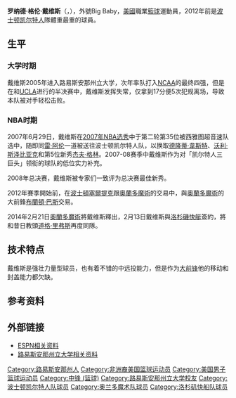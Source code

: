 {{Otheruses|other=名为格伦·戴维斯的其他人物|格伦·戴维斯}}
{{noteTA
|G1=NBA
}}
{{Infobox NBA Player
| name = 格伦·戴维斯<br />Glen Davis
| image = Glen Davis Washington at Orlando 055.jpg
| caption = 2012年[[奧蘭多魔術|奧蘭多魔術]]時期的戴維斯
| nickname = 大宝贝（Big Baby）
| league = 
| height_ft = 6
| height_in = 9 
| weight_lb = 320
| team = 
| position = [[大前锋|大前锋]]、[[中鋒_(籃球)|中鋒]]
| birth_date = {{birth date and age|1986|1|1}}
| birth_place = {{flag|Louisiana}}[[巴吞鲁日|巴吞鲁日]]
| death_date = 
| death_place = 
| high_school = 
| college = [[路易斯安那州立大学|路易斯安那州立大学]] (2004–2007)
| pro_club = 
| nationality = {{USA}}
| draft = 
| draft_year = 2007
| draft_round = 2
| draft_pick = 35
| draft_team = [[西雅图超音速|西雅图超音速]]
| former_teams = 
| career_start = 2007
| career_end = 2019
| years1 ={{nbay|2007|start}}–{{nbay|2010|end}} 
| team1 = [[波士顿凯尔特人|波士顿凯尔特人]]
| years2 ={{nbay|2011|start}}–{{nbay|2013|end}} 
| team2 = [[奥兰多魔术|奥兰多魔术]]
| years3 ={{nbay|2013|end}}–{{nbay|2014|end}} 
| team3 = [[洛杉矶快船|洛杉矶快船]]
| years4 =2018–2019 
| team4 = [[St._John's_Edge|St. John's Edge]]
| highlights = 
* [[NBA总冠军列表|NBA总冠军]]（[[2008年NBA总决赛|2008年]]）
* [[NCAA|NCAA]]全美最佳阵容第二队 – {{le|体育新闻|Sporting News|SN}}（2006年）
* [[NCAA|NCAA]]全美最佳阵容第三队 – [[美联社|AP]]（2006年）
* [[东南联盟|SEC年度最佳球员]]（2006年）
* {{le|游行 (杂志)|Parade (magazine)|''游行''}}全美最佳阵容第一队（2004年）
* {{le|路易斯安那州篮球先生|Louisiana Mr. Basketball}}（2004年）
* [[麦当劳高中全明星赛|麦当劳高中全明星赛]]（2004年）
| stats_league = NBA
| stat1label = [[得分_(籃球)|得分]]
| stat1value = 4,111 (8.0 ppg)
| stat2label = [[籃板|籃板]]
| stat2value = 2,236 (4.4 rpg)
| stat3label = [[助攻|助攻]]
| stat3value = 457 (0.9 apg)
| bbr = davisgl01
}}

'''罗纳德·格伦·戴维斯'''（{{lang-en|Ronald Glen Davis}}，{{bd|1986年|1月1日|catIdx=D}}），外號Big Baby，[[美國|美國]]職業[[籃球|籃球]]運動員，2012年前是[[波士顿凯尔特人|波士顿凯尔特人]]隊體重最重的球員。

== 生平 ==
=== 大学时期 ===
戴维斯2005年进入路易斯安那州立大学，次年率队打入[[NCAA|NCAA]]的最终四强，但是在和[[UCLA|UCLA]]进行的半决赛中，戴维斯发挥失常，仅拿到17分便5次犯规离场，导致本队被对手轻松击败。

=== NBA时期 ===
2007年6月29日，戴维斯在[[2007年NBA选秀|2007年NBA选秀]]中于第二轮第35位被西雅图超音速队选中，随即同[[雷·阿伦|雷·阿伦]]一道被送往波士顿凯尔特人队，以换取[[德隆蒂·韋斯特|德隆蒂·韋斯特]]、[[沃利·斯泽比亚克|沃利·斯泽比亚克]]和第5位新秀[[杰夫·格林|杰夫·格林]]。2007-08赛季中戴维斯作为对「凯尔特人三巨头」领衔的球队的低位实力补充。

2008年总决赛，戴维斯被专家们一致评为总决赛最佳新秀。

2012年賽季開始前，在[[波士頓塞爾提克|波士頓塞爾提克]]跟[[奧蘭多魔術|奧蘭多魔術]]的交易中，與[[奧蘭多魔術|奧蘭多魔術]]的大前鋒[[布蘭頓·巴斯|布蘭頓·巴斯]]交易。

2014年2月21日[[奧蘭多魔術|奧蘭多魔術]]將戴维斯釋出，2月13日戴维斯與[[洛杉磯快艇|洛杉磯快艇]]簽約，將和昔日教頭[[道格·里弗斯|道格·里弗斯]]再度同隊。

== 技术特点 ==
戴维斯是强壮力量型球员，也有着不错的中远投能力，但是作为[[大前锋|大前锋]]他的移动和封盖能力都欠缺。

== 参考资料 ==
{{reflist}}

== 外部链接 ==
* [http://sports.espn.go.com/ncb/player/profile?playerId=22261 ESPN相关资料] {{Wayback|url=http://sports.espn.go.com/ncb/player/profile?playerId=22261 |date=20110604065654 }} 
* [http://www.lsusports.net/ViewArticle.dbml?SPSID=27826&SPID=2166&DB_OEM_ID=5200&ATCLID=174845 路易斯安那州立大学相关资料] {{Wayback|url=http://www.lsusports.net/ViewArticle.dbml?SPSID=27826&SPID=2166&DB_OEM_ID=5200&ATCLID=174845 |date=20190822230607 }}

{{2007 NBA Draft}}
{{皮特·纽厄尔最佳内线球员奖}}
{{Boston Celtics 2007–08 NBA champions}}

{{Authority control}}
{{DEFAULTSORT:Davis, Glen}}
[[Category:路易斯安那州人|Category:路易斯安那州人]]
[[Category:非洲裔美国篮球运动员|Category:非洲裔美国篮球运动员]]
[[Category:美国男子篮球运动员|Category:美国男子篮球运动员]]
[[Category:中锋_(篮球)|Category:中锋 (篮球)]]
[[Category:路易斯安那州立大学校友|Category:路易斯安那州立大学校友]]
[[Category:波士顿凯尔特人队球员|Category:波士顿凯尔特人队球员]]
[[Category:奥兰多魔术队球员|Category:奥兰多魔术队球员]]
[[Category:洛杉矶快船队球员|Category:洛杉矶快船队球员]]